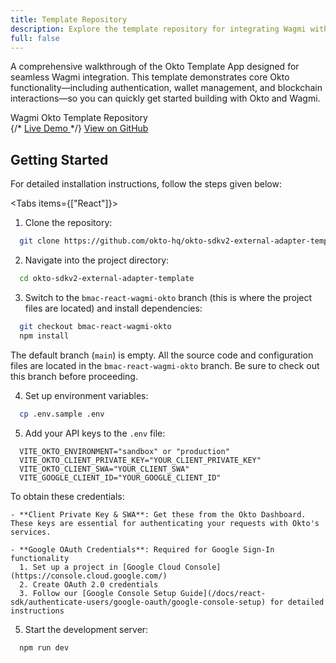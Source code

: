 ```yaml
---
title: Template Repository
description: Explore the template repository for integrating Wagmi with Okto.
full: false
---
```


A comprehensive walkthrough of the Okto Template App designed for seamless Wagmi integration. This template demonstrates core Okto functionality—including authentication, wallet management, and blockchain interactions—so you can quickly get started building with Okto and Wagmi.


<div className="bg-white dark:bg-[#1a1a1e] rounded-lg shadow-sm border border-gray-200 dark:border-[#2b2b2c] p-4 w-full my-4">
  <div className="flex items-center justify-between">
    <span className="text-base font-semibold text-gray-900 dark:text-gray-100">Wagmi Okto Template Repository</span>
    <div className="flex gap-3">
    {/*
      <a
        href="https://react-template-oktov2.vercel.app/"
        target="_blank"
        rel="noopener noreferrer"
        className="no-underline px-4 py-2 bg-purple-600 hover:bg-purple-700 text-white text-sm font-medium rounded-lg transition-colors min-w-[120px] text-center"
      >
        Live Demo
      </a>
    */}
      <a
        href="https://github.com/okto-hq/okto-sdkv2-external-adapter-template/tree/bmac-react-wagmi-okto"
        target="_blank"
        rel="noopener noreferrer"
        className="no-underline px-4 py-2 bg-blue-600 hover:bg-blue-700 text-white text-sm font-medium rounded-lg transition-colors min-w-[120px] text-center"
      >
        View on GitHub
      </a>
    </div>
  </div>
</div>

## Getting Started

For detailed installation instructions, follow the steps given below:

<Tabs items={["React"]}>
  <Tab value="React" label="React">

  1. Clone the repository:
  ```bash
    git clone https://github.com/okto-hq/okto-sdkv2-external-adapter-template.git
  ```

  2. Navigate into the project directory:
  ```bash
    cd okto-sdkv2-external-adapter-template
  ```

  3. Switch to the `bmac-react-wagmi-okto` branch (this is where the project files are located) and install dependencies:
  ```bash
    git checkout bmac-react-wagmi-okto
    npm install
  ```

  <Callout title="Why switch branches?" icon="info"> The default branch (`main`) is empty. All the source code and configuration files are located in the `bmac-react-wagmi-okto` branch. Be sure to check out this branch before proceeding. </Callout>

  4. Set up environment variables:
  ```bash
    cp .env.sample .env
  ```

  5. Add your API keys to the `.env` file:
  ```
    VITE_OKTO_ENVIRONMENT="sandbox" or "production"
    VITE_OKTO_CLIENT_PRIVATE_KEY="YOUR_CLIENT_PRIVATE_KEY"
    VITE_OKTO_CLIENT_SWA="YOUR_CLIENT_SWA"
    VITE_GOOGLE_CLIENT_ID="YOUR_GOOGLE_CLIENT_ID"
  ```

  <Callout title="Note">
    To obtain these credentials:

    - **Client Private Key & SWA**: Get these from the Okto Dashboard. These keys are essential for authenticating your requests with Okto's services.

    - **Google OAuth Credentials**: Required for Google Sign-In functionality
      1. Set up a project in [Google Cloud Console](https://console.cloud.google.com/)
      2. Create OAuth 2.0 credentials
      3. Follow our [Google Console Setup Guide](/docs/react-sdk/authenticate-users/google-oauth/google-console-setup) for detailed instructions
  </Callout>

  5. Start the development server:
  ```bash
    npm run dev
  ```
  </Tab>
</Tabs>